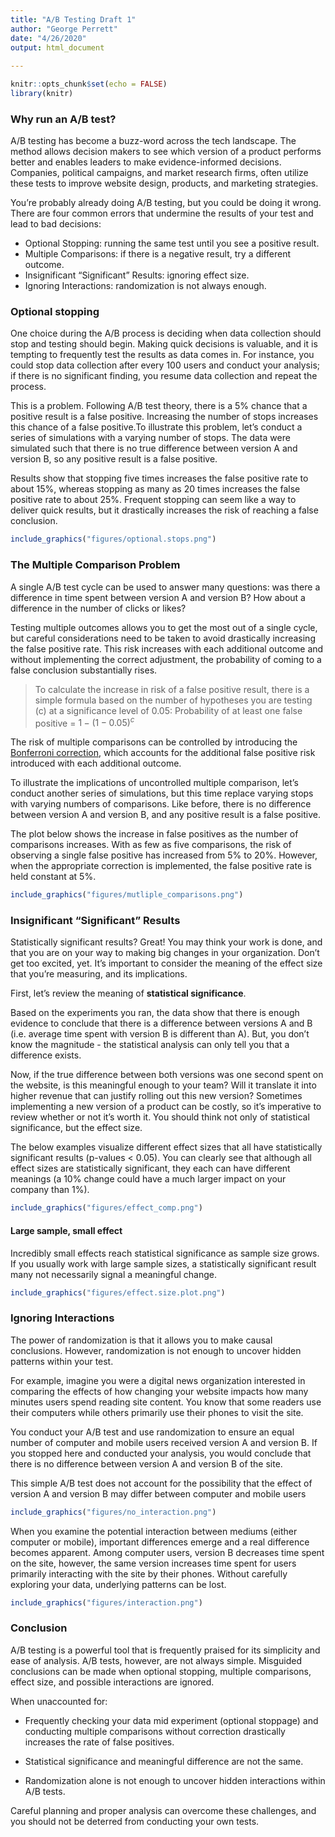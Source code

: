 ```yaml
---
title: "A/B Testing Draft 1"
author: "George Perrett"
date: "4/26/2020"
output: html_document
   
---
```


```r
knitr::opts_chunk$set(echo = FALSE)
library(knitr)

```

### Why run an A/B test?

A/B testing has become a buzz-word across the tech landscape. The method allows decision makers to see which version of a product performs better and enables leaders to make evidence-informed decisions. Companies, political campaigns, and market research firms, often utilize these tests to improve website design, products, and marketing strategies. 

You’re probably already doing A/B testing, but you could be doing it wrong. There are four common errors that undermine the results of your test and lead to bad decisions:

* Optional Stopping: running the same test until you see a positive result.
* Multiple Comparisons: if there is a negative result, try a different outcome.
* Insignificant “Significant” Results: ignoring effect size.
* Ignoring Interactions: randomization is not always enough. 

### Optional stopping

One choice during the A/B process is deciding when data collection should stop and testing should begin. Making quick decisions is valuable, and it is tempting to frequently test the results as data comes in. For instance, you could stop data collection after every 100 users and conduct your analysis; if there is no significant finding, you resume data collection and repeat the process.

This is a problem. Following A/B test theory, there is a 5% chance that a positive result is a false positive. Increasing the number of stops increases this chance of a false positive.To illustrate this problem, let’s conduct a series of simulations with a varying number of stops. The data were simulated such that there is no true difference between version A and version B, so any positive result is a false positive. 

Results show that stopping five times increases the false positive rate to about 15%, whereas stopping as many as 20 times increases the false positive rate to about 25%. Frequent stopping can seem like a way to deliver quick results, but it drastically increases the risk of reaching a false conclusion. 


```r
include_graphics("figures/optional.stops.png")

```

### The Multiple Comparison Problem

A single A/B test cycle can be used to answer many questions: was there a difference in time spent between version A and version B? How about a difference in the number of clicks or likes? 

Testing multiple outcomes allows you to get the most out of a single cycle, but careful considerations need to be taken to avoid drastically increasing the false positive rate. This risk increases with each additional outcome and without implementing the correct adjustment, the probability of coming to a false conclusion substantially rises. 
 
> To calculate the increase in risk of a false positive result, there is a simple formula based on the number of hypotheses you are testing (c) at a significance level of 0.05:
> Probability of at least one false positive = $1 - (1 - 0.05)^c$

The risk of multiple comparisons can be controlled by introducing the [Bonferroni correction](https://www.stat.berkeley.edu/~mgoldman/Section0402.pdf), which accounts for the additional false positive risk introduced with each additional outcome. 

To illustrate the implications of uncontrolled multiple comparison, let's conduct another series of simulations, but this time replace varying stops with varying numbers of comparisons. Like before, there is no difference between version A and version B, and any positive result is a false positive. 

The plot below shows the increase in false positives as the number of comparisons increases. With as few as five comparisons, the risk of observing a single false positive has increased from 5% to 20%. However, when the appropriate correction is implemented, the false positive rate is held constant at 5%. 

```r
include_graphics("figures/mutliple_comparisons.png")
```

### Insignificant “Significant” Results

Statistically significant results? Great! You may think your work is done, and that you are on your way to making big changes in your organization. Don’t get too excited, yet. It’s important to consider the meaning of the effect size that you’re measuring, and its implications.

First, let’s review the meaning of __statistical significance__.

Based on the experiments you ran, the data show that there is enough evidence to conclude that there is a difference between versions A and B (i.e. average time spent with version B is different than A). But, you don’t know the magnitude - the statistical analysis can only tell you that a difference exists.

Now, if the true difference between both versions was one second spent on the website, is this meaningful enough to your team? Will it translate it into higher revenue that can justify rolling out this new version? Sometimes implementing a new version of a product can be costly, so it’s imperative to review whether or not it’s worth it. You should think not only of statistical significance, but the effect size.  


The below examples visualize different effect sizes that all have statistically significant results (p-values < 0.05). You can clearly see that although all effect sizes are statistically significant, they each can have different meanings (a 10% change could have a much larger impact on your company than 1%).

```r
include_graphics("figures/effect_comp.png")
```

#### Large sample, small effect

Incredibly small effects reach statistical significance as sample size grows. If you usually work with large sample sizes, a statistically significant result many not necessarily signal a meaningful change.

```r
include_graphics("figures/effect.size.plot.png")
```


### Ignoring Interactions

The power of randomization is that it allows you to make causal conclusions. However, randomization is not enough to uncover hidden patterns within your test. 

For example, imagine you were a digital news organization interested in comparing the effects of how changing your website impacts how many minutes users spend reading site content. You know that some readers use their computers while others primarily use their phones to visit the site. 

You conduct your A/B test and use randomization to ensure an equal number of computer and mobile users received version A and version B. If you stopped here and conducted your analysis, you would conclude that there is no difference between version A and version B of the site. 

This simple A/B test does not account for the possibility that the effect of version A and version B may differ between computer and mobile users

```r
include_graphics("figures/no_interaction.png")
```

When you examine the potential interaction between mediums (either computer or mobile), important differences emerge and a real difference becomes apparent. Among computer users, version B decreases time spent on the site, however, the same version increases time spent for users primarily interacting with the site by their phones. Without carefully exploring your data, underlying patterns can be lost.

```r
include_graphics("figures/interaction.png")
```

### Conclusion

A/B testing is a powerful tool that is frequently praised for its simplicity and ease of analysis. A/B tests, however, are not always simple. Misguided conclusions can be made when optional stopping, multiple comparisons, effect size, and possible interactions are ignored. 

When unaccounted for: 

* Frequently checking your data mid experiment (optional stoppage) and conducting multiple comparisons without correction drastically increases the rate of false positives. 

* Statistical significance and meaningful difference are not the same.

* Randomization alone is not enough to uncover hidden interactions within A/B tests.

Careful planning and proper analysis can overcome these challenges, and you should not be deterred from conducting your own tests.

